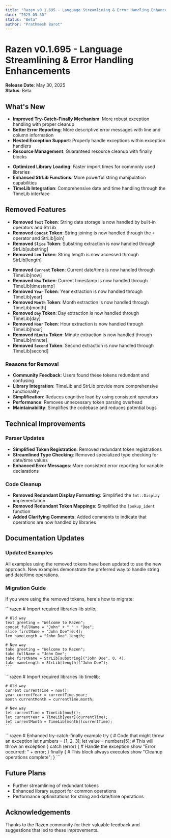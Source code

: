 ```yaml
---
title: "Razen v0.1.695 - Language Streamlining & Error Handling Enhancements"
date: "2025-05-30"
status: "Beta"
author: "Prathmesh Barot"
---
```


# Razen v0.1.695 - Language Streamlining & Error Handling Enhancements

**Release Date**: May 30, 2025  
**Status**: Beta  

## What's New

<Tabs>
  <TabItem value="error-handling" label="Enhanced Error Handling" default>
    <ul>
      <li><strong>Improved Try-Catch-Finally Mechanism</strong>: More robust exception handling with proper cleanup</li>
      <li><strong>Better Error Reporting</strong>: More descriptive error messages with line and column information</li>
      <li><strong>Nested Exception Support</strong>: Properly handle exceptions within exception handlers</li>
      <li><strong>Resource Management</strong>: Guaranteed resource cleanup with finally blocks</li>
    </ul>
  </TabItem>
  <TabItem value="library-system" label="Library System Improvements">
    <ul>
      <li><strong>Optimized Library Loading</strong>: Faster import times for commonly used libraries</li>
      <li><strong>Enhanced StrLib Functions</strong>: More powerful string manipulation capabilities</li>
      <li><strong>TimeLib Integration</strong>: Comprehensive date and time handling through the TimeLib interface</li>
    </ul>
  </TabItem>
</Tabs>

## Removed Features

<Tabs>
  <TabItem value="string" label="String-Related Tokens" default>
    <ul>
      <li><strong>Removed <code>Text</code> Token</strong>: String data storage is now handled by built-in operators and StrLib</li>
      <li><strong>Removed <code>Concat</code> Token</strong>: String joining is now handled through the <code>+</code> operator and StrLib[join]</li>
      <li><strong>Removed <code>Slice</code> Token</strong>: Substring extraction is now handled through StrLib[substring]</li>
      <li><strong>Removed <code>Len</code> Token</strong>: String length is now accessed through StrLib[length]</li>
    </ul>
  </TabItem>
  <TabItem value="datetime" label="Date & Time Tokens">
    <ul>
      <li><strong>Removed <code>Current</code> Token</strong>: Current date/time is now handled through TimeLib[now]</li>
      <li><strong>Removed <code>Now</code> Token</strong>: Current timestamp is now handled through TimeLib[timestamp]</li>
      <li><strong>Removed <code>Year</code> Token</strong>: Year extraction is now handled through TimeLib[year]</li>
      <li><strong>Removed <code>Month</code> Token</strong>: Month extraction is now handled through TimeLib[month]</li>
      <li><strong>Removed <code>Day</code> Token</strong>: Day extraction is now handled through TimeLib[day]</li>
      <li><strong>Removed <code>Hour</code> Token</strong>: Hour extraction is now handled through TimeLib[hour]</li>
      <li><strong>Removed <code>Minute</code> Token</strong>: Minute extraction is now handled through TimeLib[minute]</li>
      <li><strong>Removed <code>Second</code> Token</strong>: Second extraction is now handled through TimeLib[second]</li>
    </ul>
  </TabItem>
</Tabs>

### Reasons for Removal
- **Community Feedback**: Users found these tokens redundant and confusing
- **Library Integration**: TimeLib and StrLib provide more comprehensive functionality
- **Simplification**: Reduces cognitive load by using consistent operators
- **Performance**: Removes unnecessary token parsing overhead
- **Maintainability**: Simplifies the codebase and reduces potential bugs

## Technical Improvements

### Parser Updates
- **Simplified Token Registration**: Removed redundant token registrations
- **Streamlined Type Checking**: Removed specialized type checking for date/time values
- **Enhanced Error Messages**: More consistent error reporting for variable declarations

### Code Cleanup
- **Removed Redundant Display Formatting**: Simplified the `fmt::Display` implementation
- **Removed Redundant Token Mappings**: Simplified the `lookup_ident` function
- **Added Clarifying Comments**: Added comments to indicate that operations are now handled by libraries

## Documentation Updates

### Updated Examples
All examples using the removed tokens have been updated to use the new approach.
New examples demonstrate the preferred way to handle string and date/time operations.

### Migration Guide
If you were using the removed tokens, here's how to migrate:

<Tabs>
  <TabItem value="string-migration" label="String Operations" default>
    ```razen
    # Import required libraries
    lib strlib;

    # Old way
    text greeting = "Welcome to Razen";
    concat fullName = "John" + " " + "Doe";
    slice firstName = "John Doe"[0:4];
    len nameLength = "John Doe".length;

    # New way
    take greeting = "Welcome to Razen";
    take fullName = "John Doe";
    take firstName = StrLib[substring]("John Doe", 0, 4);
    take nameLength = StrLib[length]("John Doe");
    ```
  </TabItem>
  <TabItem value="datetime-migration" label="Date & Time Operations">
    ```razen
    # Import required libraries
    lib timelib;

    # Old way
    current currentTime = now();
    year currentYear = currentTime.year;
    month currentMonth = currentTime.month;

    # New way
    let currentTime = TimeLib[now]();
    let currentYear = TimeLib[year](currentTime);
    let currentMonth = TimeLib[month](currentTime);
    ```
  </TabItem>
  <TabItem value="error-handling" label="Error Handling Improvements">
    ```razen
    # Enhanced try-catch-finally example
    try {
        # Code that might throw an exception
        let numbers = [1, 2, 3];
        let value = numbers[5]; # This will throw an exception
    } catch (error) {
        # Handle the exception
        show "Error occurred: " + error;
    } finally {
        # This block always executes
        show "Cleanup operations complete";
    }
    ```
  </TabItem>
</Tabs>

## Future Plans
- Further streamlining of redundant tokens
- Enhanced library support for common operations
- Performance optimizations for string and date/time operations

## Acknowledgements
Thanks to the Razen community for their valuable feedback and suggestions that led to these improvements.
